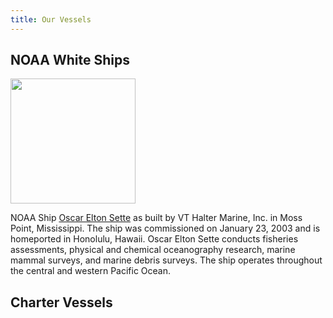 ```yaml
---
title: Our Vessels
---
```


## NOAA White Ships

![](images/Sette.jpg){fig-align="center, width=300, height=200}

NOAA Ship [Oscar Elton Sette](https://www.omao.noaa.gov/marine-operations/ships/oscar-elton-sette){.external target="_blank"} as built by VT Halter Marine, Inc. in Moss Point, Mississippi. The ship was commissioned on January 23, 2003 and is homeported in Honolulu, Hawaii. Oscar Elton Sette conducts fisheries assessments, physical and chemical oceanography research, marine mammal surveys, and marine debris surveys. The ship operates throughout the central and western Pacific Ocean.

## Charter Vessels